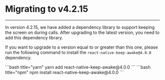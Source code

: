 # Migrating to v4.2.15

- - -

In version 4.2.15, we have added a dependency library to support keeping the screen on during calls. After upgrading to the latest version, you need to add this dependency library.

If you want to upgrade to a version equal to or greater than this one, please run the following command to install the `react-native-keep-awake@4.0.0` dependency.

<CodeGroup>
```bash title="yarn"
yarn add react-native-keep-awake@4.0.0
```
```bash title="npm"
npm install react-native-keep-awake@4.0.0
```
</CodeGroup>
